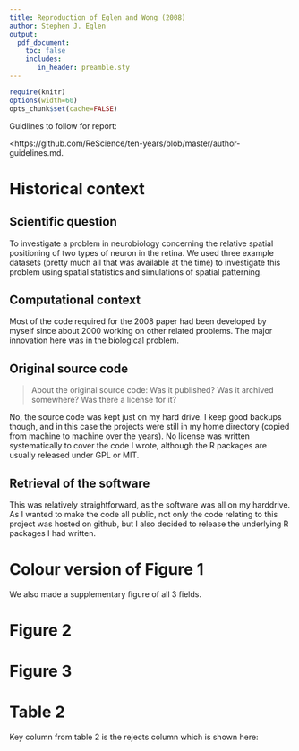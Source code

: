 ```yaml
---
title: Reproduction of Eglen and Wong (2008)
author: Stephen J. Eglen
output:
  pdf_document:
    toc: false
    includes:
       in_header: preamble.sty
---
```


```r
require(knitr)
options(width=60)
opts_chunk$set(cache=FALSE)
```


Guidlines to follow for report:

<https://github.com/ReScience/ten-years/blob/master/author-guidelines.md.

# Historical context

## Scientific question

To investigate a problem in neurobiology concerning the relative
spatial positioning of two types of neuron in the retina.  We used
three example datasets (pretty much all that was available at the
time) to investigate this problem using spatial statistics and
simulations of spatial patterning.  

## Computational context

Most of the code required for the 2008 paper had been developed by
myself since about 2000 working on other related problems.  The major
innovation here was in the biological problem.

## Original source code

> About the original source code: Was it published? Was it archived
> somewhere? Was there a license for it?

No, the source code was kept just on my hard drive.  I keep good
backups though, and in this case the projects were still in my home
directory (copied from machine to machine over the years).  No license
was written systematically to cover the code I wrote, although the R
packages are usually released under GPL or MIT.

## Retrieval of the software

This was relatively straightforward, as the software was all on my
harddrive.  As I wanted to make the code all public, not only the code
relating to this project was hosted on github, but I also decided to
release the underlying R packages I had written.




# Colour version of Figure 1

\includegraphics{hor_fieldA_col.pdf}

We also made a supplementary figure of all 3 fields.

# Figure 2

\includegraphics{eglen_fig2_col.pdf}

# Figure 3

\includegraphics{eglen_fig3_col.pdf}


# Table 2

Key column from table 2 is the rejects column which is shown here:

```bash
```



